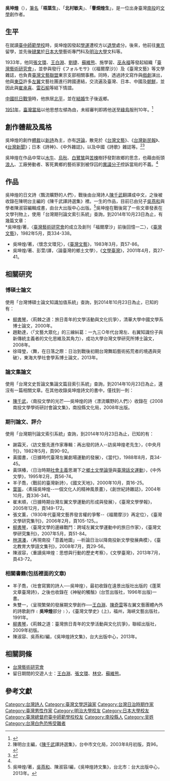 '''吳坤煌'''（{{Bd|1909年|3=1989年}}），[[筆名|筆名]]「'''梧葉生'''」、「'''北村敏夫'''」、「'''譽烔煌生'''」，是一位出身臺灣[[南投縣|南投]]的[[文學|文學]]創作者。

== 生平 ==
在就讀[[臺中師範學校|臺中師範學校]]時，吳坤煌因發起[[學運|學運]]遭校方以[[退學|退學]]處分。後來，他前往[[東京|東京]]留學，並先後[[肄業|肄業]]於[[日本大學|日本大學]]藝術專門科及[[明治大學|明治大學]]文科等。

1933年，他同[[張文環|張文環]]、[[王白淵|王白淵]]、[[劉捷_(台灣作家)|劉捷]]、[[蘇維熊|蘇維熊]]、施學習、[[巫永福|巫永福]]等發起組織「[[臺灣藝術研究會|臺灣藝術研究會]]」，並參與發行《フォルモサ》（《福爾摩沙》）及《臺灣文藝》等文學雜誌，也負責[[臺灣文藝聯盟|臺灣文藝聯盟]]東京支部相關事務。同時，透過詩文寫作與[[戲劇|戲劇]]演出，他與[[東亞|東亞]]許多[[左翼|左翼]]文藝社團進行跨國連結，交流遍及臺灣、日本、中國及[[朝鮮日治時期|朝鮮]]，並因此與[[崔承喜|崔承喜]]、[[雷石榆|雷石榆]]等結下情誼。

[[中國抗日戰爭|中國抗日戰爭]]時，他旅居[[北平市|北平]]，並在[[結婚|結婚]]生子後返鄉。

[[1951年臺灣|1951年]]，[[蔣中正政府|臺灣當局]]以他思想左傾為由，未經審判即將他送至[[綠島|綠島]]服刑10年。<ref name=":0">{{Cite book|chapter=|url=https://books.google.com.tw/books?id=L5b_oAEACAAJ&dq=%E5%90%B3%E5%9D%A4%E7%85%8C%E8%A9%A9%E6%96%87%E9%9B%86&hl=zh-TW&sa=X&ved=0ahUKEwjkvcqv45DhAhXBT7wKHbsHAWsQ6AEIJzAA|publisher=國立臺灣大學出版中心出版|date=2013|isbn=9789860365726|language=zh|last=吳坤煌|title=吳坤煌詩文集|first=|year=|location=|pages=|access-date=2019-03-20|archive-date=2019-06-09|archive-url=https://web.archive.org/web/20190609105512/https://books.google.com.tw/books?id=L5b_oAEACAAJ&dq=%E5%90%B3%E5%9D%A4%E7%85%8C%E8%A9%A9%E6%96%87%E9%9B%86&hl=zh-TW&sa=X&ved=0ahUKEwjkvcqv45DhAhXBT7wKHbsHAWsQ6AEIJzAA|dead-url=no}}</ref>

== 創作體裁及風格 ==
吳坤煌的創作[[體裁|體裁]]以[[新詩|新詩]]為主，亦有[[文學評論|評論]]，散見於《[[台灣文藝|台灣文藝]]》、《[[台灣新民報|台灣新民報]]》、《[[台灣新聞|台灣新聞]]》；日本《詩神》、《中外雜誌》，以及中國《詩歌》雜誌等。<ref>陳明台主編，《[[陳千武|陳千武]]譯詩選集》，台中市文化局，2003年8月初版，頁96。</ref><ref>{{Cite web|title=張文環 - 教育Wiki|url=http://archive.is/opQsV|work=archive.is|date=2014-10-18|accessdate=2019-03-20|archive-date=2014-10-18|archive-url=https://archive.today/20141018152305/http://content.edu.tw/wiki/index.php?title=%E5%BC%B5%E6%96%87%E7%92%B0&redirect=no%E3%80%82}}</ref>

吳坤煌在作品中常以[[水牛|水牛]]、[[烏秋|烏秋]]、[[白鷺鷥|白鷺鷥]]與[[苦楝|苦楝]]樹抒發對故鄉的思念，也藉由街頭[[浪人|浪人]]、工廠勞動者、客死異鄉的藝術家到被俘囚的[[異議分子|異議分子]]控訴當局的不義。<ref name=":0" />

==作品==
吳坤煌的日文詩〈飄流曠野的人們〉，戰後由台灣詩人[[陳千武|陳千武]]翻譯成中文，之後被收錄在陳明台主編的《陳千武譯詩選集》裡。一生的作品，目前已由兒子[[吳燕和|吳燕和]]與學者陳淑容編輯成書，由台大出版中心出版。<ref>吳坤煌/著，[[吳燕和|吳燕和]]、陳淑容/編，《吳坤煌詩文集》，台北市：台大出版中心，2013年。</ref>吳坤煌在戰後寫了一些文章發表在文學刊物上，使用「台灣期刊論文索引系統」查詢，到2014年10月23日為止，有幾篇文章：<br />
*吳坤煌/著，〈[[臺灣藝術研究會|臺灣藝術研究會]]的成立及創刊「福爾摩沙」前後回憶一二〉，《[[臺灣文藝|臺灣文藝]]》，1982年5月，頁334-338。
*吳坤煌/著，〈懷念文環兄〉，《[[臺灣文藝|臺灣文藝]]》，1983年3月，頁57-86。
*吳坤煌/著、彭萱/譯，〈論臺灣的鄉土文學〉，《[[文學臺灣|文學臺灣]]》，2001年4月，頁27-41。

==相關研究==
===博碩士論文===
使用「台灣博碩士論文知識加值系統」查詢，到2014年10月23日為止，已知的有：
*[[柳書琴|柳書琴]]，〈荊棘之道：旅日青年的文學活動與文化抗爭〉，清華大學中國文學系博士論文，2000年。
*趙勳達，〈「文藝大眾化」的三線糾葛：一九三○年代台灣左、右翼知識份子與新傳統主義者的文化思維及其角力〉，成功大學台灣文學研究所博士論文，2008年。
*徐瑋瑩，〈舞，在日落之際：日治到戰後初期台灣舞蹈藝術拓荒者的境遇與突破〉，東海大學社會學系博士論文，2013年。

===論文集論文===
使用「台灣文史哲論文集論文篇目索引系統」查詢，到2014年10月23日為止，還沒有一篇相關文章。在其他收錄吳坤煌詩文的書中，僅找到一則：
*[[陳千武|陳千武]]，〈南投文學的光芒──吳坤煌的詩〈漂流曠野的人們〉〉收錄在《2008南投文學學術研討會論文集》，南投縣文化局，2008年出版。

===期刊論文、評介===
使用「台灣期刊論文索引系統」查詢，到2014年10月23日為止，已知的有：
*謝霜天，〈訪文藝先進作家專輯：再出發的詩人--訪吳坤煌老先生〉，《中央月刊》，1982年5月，頁90-92。
*黃國書，〈日據時代臺灣左翼劇場運動的發展〉，《當代》，1988年8月，頁34-45。
*黃琪椿，〈日治時期[[社會主義|社會主義]]思潮下之[[鄉土文學論爭|鄉土文學論爭]]與[[臺灣話文運動|臺灣話文運動]]〉，《中外文學》，1995年2月，頁56-74。
*羊子喬，〈戰前的臺灣新詩〉，《國文天地》，2000年10月，頁16-25。
*[[葉笛|葉笛]]，〈素描吳坤煌--一個文化人的精神風景畫〉，《創世紀詩雜誌》，2004年10月，頁336-341。
*崔末順，〈日據時期台灣左翼文學運動的形成與發展〉，《臺灣文學學報》，2005年12月，頁149-172。
*張文薰，〈1930年代臺灣文藝界發言權的爭奪--《福爾摩沙》再定位〉，《臺灣文學研究集刊》，2006年2月，頁105-125。。
*[[柳書琴|柳書琴]]，〈臺灣文學的邊緣戰鬥：跨域左翼文學運動中的旅日作家〉，《臺灣文學研究集刊》，2007年5月，頁51-84。
*[[林淇瀁|林淇瀁]]，〈再現南投「意義地圖」--析論日治以降南投新文學發展典模〉，《臺北教育大學語文集刊》，2008年7月，頁29-56。
*陳淑容，〈重讀吳坤煌：思想與行動的歷史考察〉，《文學臺灣》，2013年7月，頁43-72。

===相關書籍(包括裡面的文章)===
*羊子喬，〈社會寫實的詩人──吳坤煌〉，最初收錄在遠景出版社出版的《蓬萊文章臺灣詩》，之後也收錄在《神秘的觸鬚》(台笠出版社，1996年出版)一書。
*朱雙一，〈呈現繁榮的發展期文學創作──[[王白淵|王白淵]]、[[陳奇雲|陳奇雲]]等左翼文藝團體內外的詩歌創作﹝'''吳坤煌'''部分﹞〉，《臺灣文學史》(上)，福州，海峽文藝出版社，1991年。
*[[柳書琴|柳書琴]]，《荊棘之道：臺灣旅日青年的文學活動與文化抗爭》，聯經出版社，2009年初版。
*陳淑容、吳燕和/編，《吳坤煌詩文集》，台大出版中心，2013年。

==相關詞條==
*[[台灣藝術研究會|台灣藝術研究會]]
*留日期間的交遊人士：[[王白淵|王白淵]]、[[張文環|張文環]]、[[林兌|林兌]]、[[蘇維熊|蘇維熊]]。

==參考文獻==
<references />
{{DEFAULTSORT:Wu}}
[[Category:台灣詩人|Category:台灣詩人]]
[[Category:臺灣文學評論家|Category:臺灣文學評論家]]
[[Category:台灣日治時期作家|Category:台灣日治時期作家]]
[[Category:臺灣男性作家|Category:臺灣男性作家]]
[[Category:明治大學校友|Category:明治大學校友]]
[[Category:日本大學校友|Category:日本大學校友]]
[[Category:臺灣總督府臺中師範學校校友|Category:臺灣總督府臺中師範學校校友]]
[[Category:南投縣人|Category:南投縣人]]
[[Category:吴姓|Category:吴姓]]
[[Category:台灣白色恐怖受難者|Category:台灣白色恐怖受難者]]